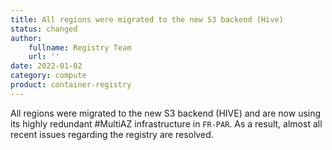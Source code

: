 ```yaml
---
title: All regions were migrated to the new S3 backend (Hive)
status: changed
author:
    fullname: Registry Team
    url: ''
date: 2022-01-02
category: compute
product: container-registry
---
```


All regions were migrated to the new S3 backend (HIVE) and are now using its highly redundant #MultiAZ infrastructure in `FR-PAR`. As a result, almost all recent issues regarding the registry are resolved. 